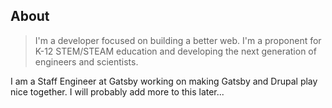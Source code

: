 ## About

> I'm a developer focused on building a better web. I'm a proponent for K-12 STEM/STEAM education and developing the next generation of engineers and scientists.

I am a Staff Engineer at Gatsby working on making Gatsby and Drupal play nice together. I will probably add more to this later...

